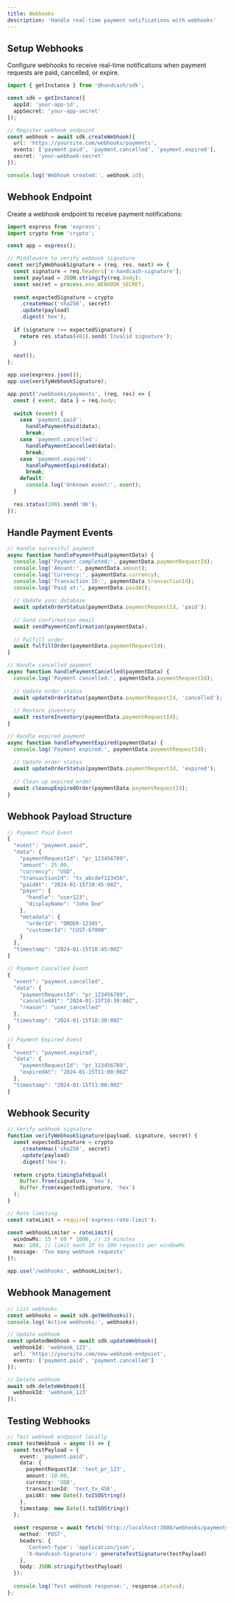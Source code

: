 ```yaml
---
title: Webhooks
description: 'Handle real-time payment notifications with webhooks'
---
```


## Setup Webhooks

Configure webhooks to receive real-time notifications when payment requests are paid, cancelled, or expire.

```typescript
import { getInstance } from '@handcash/sdk';

const sdk = getInstance({
  appId: 'your-app-id',
  appSecret: 'your-app-secret'
});

// Register webhook endpoint
const webhook = await sdk.createWebhook({
  url: 'https://yoursite.com/webhooks/payments',
  events: ['payment.paid', 'payment.cancelled', 'payment.expired'],
  secret: 'your-webhook-secret'
});

console.log('Webhook created:', webhook.id);
```

## Webhook Endpoint

Create a webhook endpoint to receive payment notifications:

```typescript
import express from 'express';
import crypto from 'crypto';

const app = express();

// Middleware to verify webhook signature
const verifyWebhookSignature = (req, res, next) => {
  const signature = req.headers['x-handcash-signature'];
  const payload = JSON.stringify(req.body);
  const secret = process.env.WEBHOOK_SECRET;
  
  const expectedSignature = crypto
    .createHmac('sha256', secret)
    .update(payload)
    .digest('hex');
  
  if (signature !== expectedSignature) {
    return res.status(401).send('Invalid signature');
  }
  
  next();
};

app.use(express.json());
app.use(verifyWebhookSignature);

app.post('/webhooks/payments', (req, res) => {
  const { event, data } = req.body;
  
  switch (event) {
    case 'payment.paid':
      handlePaymentPaid(data);
      break;
    case 'payment.cancelled':
      handlePaymentCancelled(data);
      break;
    case 'payment.expired':
      handlePaymentExpired(data);
      break;
    default:
      console.log('Unknown event:', event);
  }
  
  res.status(200).send('OK');
});
```

## Handle Payment Events

```typescript
// Handle successful payment
async function handlePaymentPaid(paymentData) {
  console.log('Payment completed:', paymentData.paymentRequestId);
  console.log('Amount:', paymentData.amount);
  console.log('Currency:', paymentData.currency);
  console.log('Transaction ID:', paymentData.transactionId);
  console.log('Paid at:', paymentData.paidAt);
  
  // Update your database
  await updateOrderStatus(paymentData.paymentRequestId, 'paid');
  
  // Send confirmation email
  await sendPaymentConfirmation(paymentData);
  
  // Fulfill order
  await fulfillOrder(paymentData.paymentRequestId);
}

// Handle cancelled payment
async function handlePaymentCancelled(paymentData) {
  console.log('Payment cancelled:', paymentData.paymentRequestId);
  
  // Update order status
  await updateOrderStatus(paymentData.paymentRequestId, 'cancelled');
  
  // Restore inventory
  await restoreInventory(paymentData.paymentRequestId);
}

// Handle expired payment
async function handlePaymentExpired(paymentData) {
  console.log('Payment expired:', paymentData.paymentRequestId);
  
  // Update order status
  await updateOrderStatus(paymentData.paymentRequestId, 'expired');
  
  // Clean up expired order
  await cleanupExpiredOrder(paymentData.paymentRequestId);
}
```

## Webhook Payload Structure

```typescript
// Payment Paid Event
{
  "event": "payment.paid",
  "data": {
    "paymentRequestId": "pr_123456789",
    "amount": 25.00,
    "currency": "USD",
    "transactionId": "tx_abcdef123456",
    "paidAt": "2024-01-15T10:45:00Z",
    "payer": {
      "handle": "user123",
      "displayName": "John Doe"
    },
    "metadata": {
      "orderId": "ORDER-12345",
      "customerId": "CUST-67890"
    }
  },
  "timestamp": "2024-01-15T10:45:00Z"
}

// Payment Cancelled Event
{
  "event": "payment.cancelled",
  "data": {
    "paymentRequestId": "pr_123456789",
    "cancelledAt": "2024-01-15T10:30:00Z",
    "reason": "user_cancelled"
  },
  "timestamp": "2024-01-15T10:30:00Z"
}

// Payment Expired Event
{
  "event": "payment.expired",
  "data": {
    "paymentRequestId": "pr_123456789",
    "expiredAt": "2024-01-15T11:00:00Z"
  },
  "timestamp": "2024-01-15T11:00:00Z"
}
```

## Webhook Security

```typescript
// Verify webhook signature
function verifyWebhookSignature(payload, signature, secret) {
  const expectedSignature = crypto
    .createHmac('sha256', secret)
    .update(payload)
    .digest('hex');
  
  return crypto.timingSafeEqual(
    Buffer.from(signature, 'hex'),
    Buffer.from(expectedSignature, 'hex')
  );
}

// Rate limiting
const rateLimit = require('express-rate-limit');

const webhookLimiter = rateLimit({
  windowMs: 15 * 60 * 1000, // 15 minutes
  max: 100, // limit each IP to 100 requests per windowMs
  message: 'Too many webhook requests'
});

app.use('/webhooks', webhookLimiter);
```

## Webhook Management

```typescript
// List webhooks
const webhooks = await sdk.getWebhooks();
console.log('Active webhooks:', webhooks);

// Update webhook
const updatedWebhook = await sdk.updateWebhook({
  webhookId: 'webhook_123',
  url: 'https://yoursite.com/new-webhook-endpoint',
  events: ['payment.paid', 'payment.cancelled']
});

// Delete webhook
await sdk.deleteWebhook({
  webhookId: 'webhook_123'
});
```

## Testing Webhooks

```typescript
// Test webhook endpoint locally
const testWebhook = async () => {
  const testPayload = {
    event: 'payment.paid',
    data: {
      paymentRequestId: 'test_pr_123',
      amount: 10.00,
      currency: 'USD',
      transactionId: 'test_tx_456',
      paidAt: new Date().toISOString()
    },
    timestamp: new Date().toISOString()
  };
  
  const response = await fetch('http://localhost:3000/webhooks/payments', {
    method: 'POST',
    headers: {
      'Content-Type': 'application/json',
      'X-Handcash-Signature': generateTestSignature(testPayload)
    },
    body: JSON.stringify(testPayload)
  });
  
  console.log('Test webhook response:', response.status);
};
```
